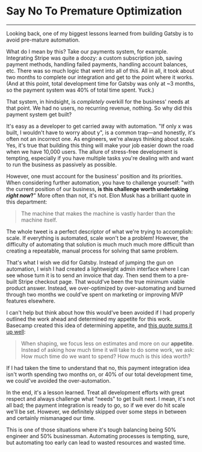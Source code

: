 

# Say No To Premature Optimization

<PublicationInfo
	slug="say-no-to-premature-optimization"
	publishDate="January 14th, 2022"
	subtitle="It's easy as a developer to get carried away with automation. 'If only x was built, I wouldn't have to worry about y', is a common trap. Here's how to avoid it."
/>

---

Looking back, one of my biggest lessons learned from building Gatsby is to avoid pre-mature automation.

What do I mean by this? Take our payments system, for example. Integrating Stripe was quite a doozy: a custom subscription job, saving payment methods, handling failed payments, handling account balances, etc. There was so much logic that went into all of this. All in all, it took about two months to complete our integration and get to the point where it works. (And at this point, total development time for Gatsby was only at ~3 months, so the payment system was 40% of total time spent. Yuck.)

That system, in hindsight, is _completely_ overkill for the business' needs at that point. We had no users, no recurring revenue, nothing. So why did this payment system get built?

It's easy as a developer to get carried away with automation. "If only x was built, I wouldn't have to worry about y", is a common trap—and honestly, it's often not an incorrect one. As engineers, we're always thinking about scale. Yes, it's true that building this thing will make your job easier down the road when we have 10,000 users. The allure of stress-free development is tempting, especially if you have multiple tasks you're dealing with and want to run the business as passively as possible.

However, one must account for the business' position and its priorities. When considering further automation, you have to challenge yourself: "with the current position of our business, **is this challenge worth undertaking _right now_?**" More often than not, it's not. Elon Musk has a brilliant quote in this department:

<TweetEmbed tweetId="1308284091142266881" />

> The machine that makes the machine is vastly harder than the machine itself.

The whole tweet is a perfect descriptor of what we're trying to accomplish: scale. If everything is automated, scale won't be a problem! However, the difficulty of automating that solution is much much much more difficult than creating a repeatable, manual process for solving that same problem.

That's what I wish we did for Gatsby. Instead of jumping the gun on automation, I wish I had created a lightweight admin interface where I can see whose turn it is to send an invoice that day. Then send them to a pre-built Stripe checkout page. That would've been the true minimum viable product answer. Instead, we over-optimized by over-automating and burned through two months we could've spent on marketing or improving MVP features elsewhere.

I can't help but think about how this would've been avoided if I had properly outlined the work ahead and determined my appetite for this work. Basecamp created this idea of determining appetite, and [this quote sums it up well](https://basecamp.com/shapeup/0.3-chapter-01#shaping-the-work):

> When shaping, we focus less on estimates and more on our **appetite**. Instead of asking how much time it will take to do some work, we ask: How much time do we want to spend? How much is this idea worth?

If I had taken the time to understand that no, this payment integration idea isn't worth spending two months on, or 40% of our total development time, we could've avoided the over-automation.

In the end, it's a lesson learned. Treat all development efforts with great respect and always challenge what "needs" to get built next. I mean, it's not all bad; the payment integration is ready to go, so if we ever do hit scale we'll be set. However, we definitely skipped over some steps in between and certainly mismanaged our time.

This is one of those situations where it's tough balancing being 50% engineer and 50% businessman. Automating processes is tempting, sure, but automating too early can lead to wasted resources and wasted time.
